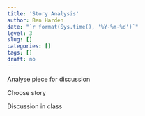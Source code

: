 ```yaml
---
title: 'Story Analysis'
author: Ben Harden
date: "`r format(Sys.time(), '%Y-%m-%d')`"
level: 3
slug: []
categories: []
tags: []
draft: no
---
```



Analyse piece for discussion 

Choose story

Discussion in class

